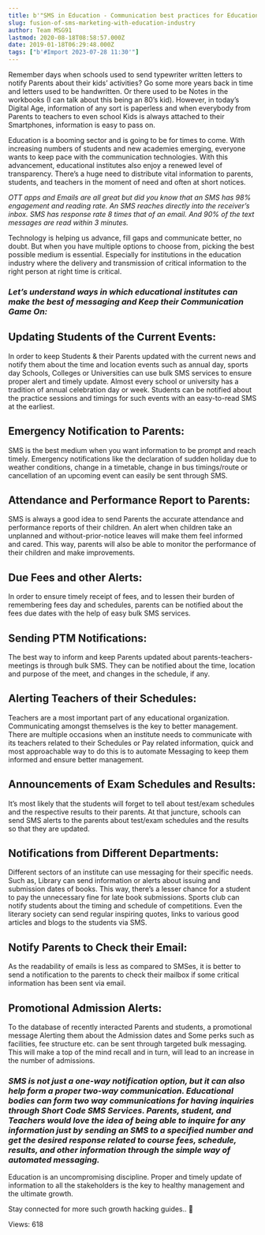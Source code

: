 ```yaml
---
title: b'"SMS in Education - Communication best practices for Educational Institutes"'
slug: fusion-of-sms-marketing-with-education-industry
author: Team MSG91
lastmod: 2020-08-18T08:58:57.000Z
date: 2019-01-18T06:29:48.000Z
tags: ["b'#Import 2023-07-28 11:30'"]
---
```


Remember days when schools used to send typewriter written letters to notify Parents about their kids’ activities? Go some more years back in time and letters used to be handwritten. Or there used to be Notes in the workbooks (I can talk about this being an 80’s kid). However, in today’s Digital Age, information of any sort is paperless and when everybody from Parents to teachers to even school Kids is always attached to their Smartphones, information is easy to pass on.


Education is a booming sector and is going to be for times to come. With increasing numbers of students and new academies emerging, everyone wants to keep pace with the communication technologies. With this advancement, educational institutes also enjoy a renewed level of transparency. There’s a huge need to distribute vital information to parents, students, and teachers in the moment of need and often at short notices.


*OTT apps and Emails are all great but did you know that an SMS has 98% engagement and reading rate. An SMS reaches directly into the receiver’s inbox. SMS has response rate 8 times that of an email. And 90% of the text messages are read within 3 minutes.*


Technology is helping us advance, fill gaps and communicate better, no doubt. But when you have multiple options to choose from, picking the best possible medium is essential. Especially for institutions in the education industry where the delivery and transmission of critical information to the right person at right time is critical. 


### *Let’s understand ways in which educational institutes can make the best of messaging and Keep their Communication Game On:*


**Updating Students of the Current Events:**
--------------------------------------------


In order to keep Students & their Parents updated with the current news and notify them about the time and location events such as annual day, sports day Schools, Colleges or Universities can use bulk SMS services to ensure proper alert and timely update. Almost every school or university has a tradition of annual celebration day or week. Students can be notified about the practice sessions and timings for such events with an easy-to-read SMS at the earliest.


**Emergency Notification to Parents:**
--------------------------------------


SMS is the best medium when you want information to be prompt and reach timely. Emergency notifications like the declaration of sudden holiday due to weather conditions, change in a timetable, change in bus timings/route or cancellation of an upcoming event can easily be sent through SMS. 


**Attendance and Performance Report to Parents:**
-------------------------------------------------


SMS is always a good idea to send Parents the accurate attendance and performance reports of their children. An alert when children take an unplanned and without-prior-notice leaves will make them feel informed and cared. This way, parents will also be able to monitor the performance of their children and make improvements.


**Due Fees and other Alerts:**
------------------------------


In order to ensure timely receipt of fees, and to lessen their burden of remembering fees day and schedules, parents can be notified about the fees due dates with the help of easy bulk SMS services.


**Sending PTM Notifications:**
------------------------------


The best way to inform and keep Parents updated about parents-teachers-meetings is through bulk SMS. They can be notified about the time, location and purpose of the meet, and changes in the schedule, if any.


**Alerting Teachers of their Schedules:**
-----------------------------------------


Teachers are a most important part of any educational organization. Communicating amongst themselves is the key to better management. There are multiple occasions when an institute needs to communicate with its teachers related to their Schedules or Pay related information, quick and most approachable way to do this is to automate Messaging to keep them informed and ensure better management.


**Announcements of Exam Schedules and Results:**
------------------------------------------------


It’s most likely that the students will forget to tell about test/exam schedules and the respective results to their parents. At that juncture, schools can send SMS alerts to the parents about test/exam schedules and the results so that they are updated.


**Notifications from Different Departments:**
---------------------------------------------


Different sectors of an institute can use messaging for their specific needs. Such as, Library can send information or alerts about issuing and submission dates of books. This way, there’s a lesser chance for a student to pay the unnecessary fine for late book submissions. Sports club can notify students about the timing and schedule of competitions. Even the literary society can send regular inspiring quotes, links to various good articles and blogs to the students via SMS.


**Notify Parents to Check their Email:**
----------------------------------------


As the readability of emails is less as compared to SMSes, it is better to send a notification to the parents to check their mailbox if some critical information has been sent via email.


**Promotional Admission Alerts:**
---------------------------------


To the database of recently interacted Parents and students, a promotional message Alerting them about the Admission dates and Some perks such as facilities, fee structure etc. can be sent through targeted bulk messaging. This will make a top of the mind recall and in turn, will lead to an increase in the number of admissions.


### *SMS is not just a one-way notification option, but it can also help form a proper two-way communication. Educational bodies can form two way communications for having inquiries through Short Code SMS Services. Parents, student, and Teachers would love the idea of being able to inquire for any information just by sending an SMS to a specified number and get the desired response related to course fees, schedule, results, and other information through the simple way of automated messaging.*


 Education is an uncompromising discipline. Proper and timely update of information to all the stakeholders is the key to healthy management and the ultimate growth.


Stay connected for more such growth hacking guides.. 🙂


 Views: 618


